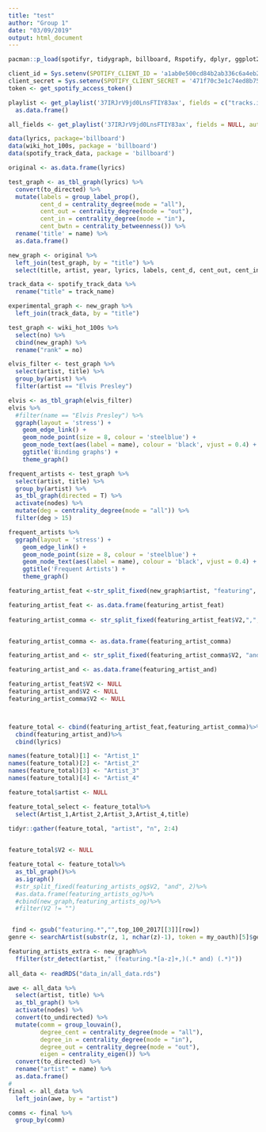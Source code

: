 ```yaml
---
title: "test"
author: "Group 1"
date: "03/09/2019"
output: html_document
---
```


```r
pacman::p_load(spotifyr, tidygraph, billboard, Rspotify, dplyr, ggplot2, igraph, ggraph, tidyverse,tibble, graphlayouts)
```

```r
client_id = Sys.setenv(SPOTIFY_CLIENT_ID = 'a1ab0e500cd84b2ab336c6a4eb2b3b29')
client_secret = Sys.setenv(SPOTIFY_CLIENT_SECRET = '471f70c3e1c74ed8b75ea23656b8481c')
token <- get_spotify_access_token()

playlist <- get_playlist('37IRJrV9jd0LnsFTIY83ax', fields = c("tracks.items.track.artists.name", "tracks.items.track.name"), authorization = token) %>%
  as.data.frame()

all_fields <- get_playlist('37IRJrV9jd0LnsFTIY83ax', fields = NULL, authorization = token)


```

```r
data(lyrics, package='billboard')
data(wiki_hot_100s, package = 'billboard')
data(spotify_track_data, package = 'billboard')

original <- as.data.frame(lyrics)

test_graph <- as_tbl_graph(lyrics) %>%
  convert(to_directed) %>%
  mutate(labels = group_label_prop(),
         cent_d = centrality_degree(mode = "all"),
         cent_out = centrality_degree(mode = "out"),
         cent_in = centrality_degree(mode = "in"),
         cent_bwtn = centrality_betweenness()) %>%
  rename('title' = name) %>%
  as.data.frame()

new_graph <- original %>%
  left_join(test_graph, by = "title") %>%
  select(title, artist, year, lyrics, labels, cent_d, cent_out, cent_in, cent_bwtn)

track_data <- spotify_track_data %>%
  rename("title" = track_name)

experimental_graph <- new_graph %>%
  left_join(track_data, by = "title")

test_graph <- wiki_hot_100s %>%
  select(no) %>%
  cbind(new_graph) %>%
  rename("rank" = no)

elvis_filter <- test_graph %>%
  select(artist, title) %>%
  group_by(artist) %>%
  filter(artist == "Elvis Presley")

elvis <- as_tbl_graph(elvis_filter)
elvis %>%
  #filter(name == "Elvis Presley") %>%
  ggraph(layout = 'stress') + 
    geom_edge_link() + 
    geom_node_point(size = 8, colour = 'steelblue') +
    geom_node_text(aes(label = name), colour = 'black', vjust = 0.4) + 
    ggtitle('Binding graphs') + 
    theme_graph()

frequent_artists <- test_graph %>%
  select(artist, title) %>%
  group_by(artist) %>%
  as_tbl_graph(directed = T) %>%
  activate(nodes) %>%
  mutate(deg = centrality_degree(mode = "all")) %>%
  filter(deg > 15)

frequent_artists %>%
  ggraph(layout = 'stress') + 
    geom_edge_link() + 
    geom_node_point(size = 8, colour = 'steelblue') +
    geom_node_text(aes(label = name), colour = 'black', vjust = 0.4) + 
    ggtitle('Frequent Artists') + 
    theme_graph()

featuring_artist_feat <-str_split_fixed(new_graph$artist, "featuring", 2)

featuring_artist_feat <- as.data.frame(featuring_artist_feat)
  
featuring_artist_comma <- str_split_fixed(featuring_artist_feat$V2,",",2)


featuring_artist_comma <- as.data.frame(featuring_artist_comma)

featuring_artist_and <- str_split_fixed(featuring_artist_comma$V2, "and",2)

featuring_artist_and <- as.data.frame(featuring_artist_and)

featuring_artist_feat$V2 <- NULL
featuring_artist_and$V2 <- NULL
featuring_artist_comma$V2 <- NULL



feature_total <- cbind(featuring_artist_feat,featuring_artist_comma)%>%
  cbind(featuring_artist_and)%>%
  cbind(lyrics)

names(feature_total)[1] <- "Artist_1"
names(feature_total)[2] <- "Artist_2"
names(feature_total)[3] <- "Artist_3"
names(feature_total)[4] <- "Artist_4"

feature_total$artist <- NULL

feature_total_select <- feature_total%>%
  select(Artist_1,Artist_2,Artist_3,Artist_4,title)

tidyr::gather(feature_total, "artist", "n", 2:4)

    
feature_total$V2 <- NULL

feature_total <- feature_total%>%
  as_tbl_graph()%>%
  as.igraph()
  #str_split_fixed(featuring_artists_og$V2, "and", 2)%>%
  #as.data.frame(featuring_artists_og)%>%
  #cbind(new_graph,featuring_artists_og)%>%
  #filter(V2 != "")


 find <- gsub("featuring.*","",top_100_2017[[3]][row])
genre <- searchArtist(substr(z, 1, nchar(z)-1), token = my_oauth)[5]$genres[1]

featuring_artists_extra <- new_graph%>%
  ffilter(str_detect(artist," (featuring.*[a-z]+,)(.* and) (.*)"))
  
all_data <- readRDS("data_in/all_data.rds")

awe <- all_data %>%
  select(artist, title) %>%
  as_tbl_graph() %>%
  activate(nodes) %>%
  convert(to_undirected) %>%
  mutate(comm = group_louvain(),
         degree_cent = centrality_degree(mode = "all"),
         degree_in = centrality_degree(mode = "in"),
         degree_out = centrality_degree(mode = "out"),
         eigen = centrality_eigen()) %>%
  convert(to_directed) %>%
  rename("artist" = name) %>%
  as.data.frame()
# 
final <- all_data %>%
  left_join(awe, by = "artist")

comms <- final %>%
  group_by(comm)
```


